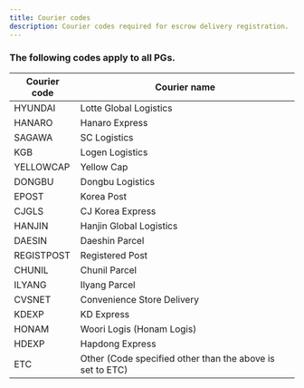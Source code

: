 ```yaml
---
title: Courier codes
description: Courier codes required for escrow delivery registration.
---
```


### The following codes apply to all PGs.

| Courier code | Courier name                                              |
| ------------ | --------------------------------------------------------- |
| HYUNDAI      | Lotte Global Logistics                                    |
| HANARO       | Hanaro Express                                            |
| SAGAWA       | SC Logistics                                              |
| KGB          | Logen Logistics                                           |
| YELLOWCAP    | Yellow Cap                                                |
| DONGBU       | Dongbu Logistics                                          |
| EPOST        | Korea Post                                                |
| CJGLS        | CJ Korea Express                                          |
| HANJIN       | Hanjin Global Logistics                                   |
| DAESIN       | Daeshin Parcel                                            |
| REGISTPOST   | Registered Post                                           |
| CHUNIL       | Chunil Parcel                                             |
| ILYANG       | Ilyang Parcel                                             |
| CVSNET       | Convenience Store Delivery                                |
| KDEXP        | KD Express                                                |
| HONAM        | Woori Logis (Honam Logis)                                 |
| HDEXP        | Hapdong Express                                           |
| ETC          | Other (Code specified other than the above is set to ETC) |

